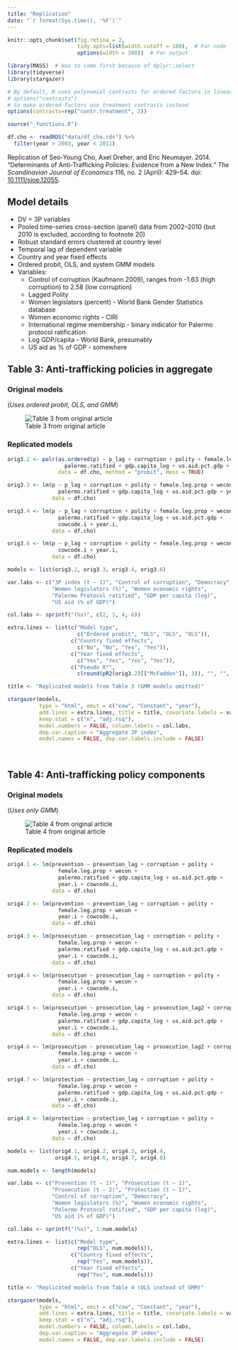 ```yaml
---
title: "Replication"
date: "`r format(Sys.time(), '%F')`"
---
```


```r
knitr::opts_chunk$set(fig.retina = 2,
                      tidy.opts=list(width.cutoff = 100),  # For code
                      options(width = 100))  # For output
```

```r
library(MASS)  # Has to come first because of dplyr::select
library(tidyverse)
library(stargazer)

# By default, R uses polynomial contrasts for ordered factors in linear models
# options("contrasts") 
# So make ordered factors use treatment contrasts instead
options(contrasts=rep("contr.treatment", 2))

source("_functions.R")
```

```r
df.cho <- readRDS("data/df_cho.rds") %>%
  filter(year > 2003, year < 2011)
```

Replication of Seo-Young Cho, Axel Dreher, and Eric Neumayer. 2014. "Determinants of Anti-Trafficking Policies: Evidence from a New Index." *The Scandinavian Journal of Economics* 116, no. 2 (April): 429–54. doi: [10.1111/sjoe.12055](https://dx.doi.org/10.1111/sjoe.12055).


## Model details

- DV = 3P variables
- Pooled time-series cross-section (panel) data from 2002–2010 (but 2010 is excluded, according to footnote 20)
- Robust standard errors clustered at country level
- Temporal lag of dependent variable
- Country and year fixed effects
- Ordered probit, OLS, and system GMM models
- Variables:
    - Control of corruption (Kaufmann 2009), ranges from -1.63 (high corruption) to 2.58 (low corruption)
    - Lagged Polity
    - Women legislators (percent) - World Bank Gender Statistics database
    - Women economic rights - CIRI
    - International regime membership - binary indicator for Palermo protocol ratification
    - Log GDP/capita - World Bank, presumably
    - US aid as % of GDP - somewhere

## Table 3: Anti-trafficking policies in aggregate

### Original models

(*Uses ordered probit, OLS, and GMM*)

![Table 3 from original article](img/table-3.png)


### Replicated models

```r
orig3.2 <- polr(as.ordered(p) ~ p_lag + corruption + polity + female.leg.prop + wecon + 
                  palermo.ratified + gdp.capita_log + us.aid.pct.gdp + year.i, 
                data = df.cho, method = "probit", Hess = TRUE)

orig3.3 <- lm(p ~ p_lag + corruption + polity + female.leg.prop + wecon + 
                palermo.ratified + gdp.capita_log + us.aid.pct.gdp + year.i, 
              data = df.cho)

orig3.4 <- lm(p ~ p_lag + corruption + polity + female.leg.prop + wecon + 
                palermo.ratified + gdp.capita_log + us.aid.pct.gdp + 
                cowcode.i + year.i, 
              data = df.cho)

orig3.6 <- lm(p ~ p_lag + corruption + polity + female.leg.prop + wecon + 
                cowcode.i + year.i, 
              data = df.cho)
```

```r
models <- list(orig3.2, orig3.3, orig3.4, orig3.6)

var.labs <- c("3P index (t − 1)", "Control of corruption", "Democracy", 
              "Women legislators (%)", "Women economic rights",
              "Palermo Protocol ratified", "GDP per capita (log)", 
              "US aid (% of GDP)")

col.labs <- sprintf("(%s)", c(2, 3, 4, 6))

extra.lines <- list(c("Model type",
                      c("Ordered probit", "OLS", "OLS", "OLS")),
                    c("Country fixed effects",
                      c("No", "No", "Yes", "Yes")),
                    c("Year fixed effects",
                      c("Yes", "Yes", "Yes", "Yes")),
                    c("Pseudo R²",
                      c(round(pR2(orig3.2)[["McFadden"]], 3)), "", "", ""))

title <- "Replicated models from Table 3 (GMM models omitted)"

stargazer(models, 
          type = "html", omit = c("cow", "Constant", "year"), 
          add.lines = extra.lines, title = title, covariate.labels = var.labs,
          keep.stat = c("n", "adj.rsq"),
          model.numbers = FALSE, column.labels = col.labs, 
          dep.var.caption = "Aggregate 3P index",
          model.names = FALSE, dep.var.labels.include = FALSE)
```
 
\


## Table 4: Anti-trafficking policy components

### Original models

(*Uses only GMM*)

![Table 4 from original article](img/table-4.png)


### Replicated models

```r
orig4.1 <- lm(prevention ~ prevention_lag + corruption + polity + 
                female.leg.prop + wecon + 
                palermo.ratified + gdp.capita_log + us.aid.pct.gdp + 
                year.i + cowcode.i, 
              data = df.cho)

orig4.2 <- lm(prevention ~ prevention_lag + corruption + polity + 
                female.leg.prop + wecon + 
                year.i + cowcode.i,
              data = df.cho)

orig4.3 <- lm(prosecution ~ prosecution_lag + corruption + polity + 
                female.leg.prop + wecon + 
                palermo.ratified + gdp.capita_log + us.aid.pct.gdp + 
                year.i + cowcode.i, 
              data = df.cho)

orig4.4 <- lm(prosecution ~ prosecution_lag + corruption + polity + 
                female.leg.prop + wecon + 
                year.i + cowcode.i,
              data = df.cho)

orig4.5 <- lm(prosecution ~ prosecution_lag + prosecution_lag2 + corruption + polity + 
                female.leg.prop + wecon + 
                palermo.ratified + gdp.capita_log + us.aid.pct.gdp + 
                year.i + cowcode.i, 
              data = df.cho)

orig4.6 <- lm(prosecution ~ prosecution_lag + prosecution_lag2 + corruption + polity + 
                female.leg.prop + wecon + 
                year.i + cowcode.i,
              data = df.cho)

orig4.7 <- lm(protection ~ protection_lag + corruption + polity + 
                female.leg.prop + wecon + 
                palermo.ratified + gdp.capita_log + us.aid.pct.gdp + 
                year.i + cowcode.i, 
              data = df.cho)

orig4.8 <- lm(protection ~ protection_lag + corruption + polity + 
                female.leg.prop + wecon + 
                year.i + cowcode.i,
              data = df.cho)
```

```r
models <- list(orig4.1, orig4.2, orig4.3, orig4.4,
               orig4.5, orig4.6, orig4.7, orig4.8)

num.models <- length(models)

var.labs <- c("Prevention (t − 1)", "Prosecution (t − 1)",
              "Prosecution (t − 2)", "Protection (t − 1)",
              "Control of corruption", "Democracy", 
              "Women legislators (%)", "Women economic rights",
              "Palermo Protocol ratified", "GDP per capita (log)", 
              "US aid (% of GDP)")

col.labs <- sprintf("(%s)", 1:num.models)

extra.lines <- list(c("Model type",
                      rep("OLS", num.models)),
                    c("Country fixed effects",
                      rep("Yes", num.models)),
                    c("Year fixed effects",
                      rep("Yes", num.models)))

title <- "Replicated models from Table 4 (OLS instead of GMM)"

stargazer(models, 
          type = "html", omit = c("cow", "Constant", "year"), 
          add.lines = extra.lines, title = title, covariate.labels = var.labs,
          keep.stat = c("n", "adj.rsq"),
          model.numbers = FALSE, column.labels = col.labs, 
          dep.var.caption = "Aggregate 3P index",
          model.names = FALSE, dep.var.labels.include = FALSE)
```
